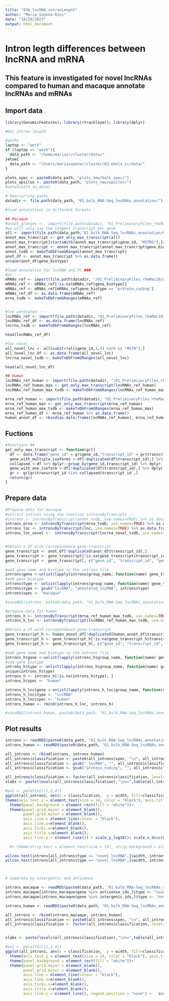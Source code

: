```yaml
---
title: "03b_lncRNA_intronLength"
author: "Maria Sopena-Rios"
date: "10/29/2023"
output: html_document
---
```


# Intron legth differences between lncRNA and mRNA 
## This feature is investigated for novel lncRNAs compared to human and macaque annotate lncRNAs and mRNAs


## Import data 
```r
library(GenomicFeatures); library(rtracklayer); library(dplyr)

#Get intron length 

#paths 
laptop <- "work"
if (laptop == "work"){
  data_path <- "/home/mariasr/cluster/data/"
}else{
  data_path <- "/Users/mariasopenar/cluster/02.ebola_sc/data/"
}

plots_spec <- paste0(data_path, "plots_new/bulk_spec/")
plots_upsilon <- paste0(data_path, "plots_new/upsilon/")
#setwd(path_to_data)

# Reoccurring paths
datadir <- file.path(data_path, "01_bulk_RNA-Seq_lncRNAs_annotation/")

#load annotations in different formats 

## Macaque 
#annot_granges <-  import(file.path(datadir, "01_PreliminaryFiles_rheMac10/gene_annotations/rheMac10_EBOV_and_novel_genenames.gtf"))
#we will only use the longest transcript per gene 
all <- import(file.path(data_path,"01_bulk_RNA-Seq_lncRNAs_annotation/03_novel_lncRNAs_list/rheMac10_EBOV_and_novel_genenames.gtf"))
annot_max_trancript <- get_only_max_transcript(all) 
annot_max_trancript[startsWith(annot_max_trancript$gene_id, "MSTRG"),]$gene_biotype <- "novel_lncRNA"
annot_max_trancript <- annot_max_trancript[annot_max_trancript$gene_biotype %in% c("lncRNA", "protein_coding", "novel_lncRNA"), ]
annot_txdb <- makeTxDbFromGRanges(annot_max_trancript)
anot_df <- annot_max_trancript %>% as.data.frame()
unique(anot_df$gene_biotype)

#load annotation for lncRNA and PC ###
#pc ---
mRNAs_ref <- import(file.path(datadir, "/01_PreliminaryFiles_rheMac10/gene_annotations/Macaca_mulatta.Mmul_10.100_known_proteincoding.gtf"))
mRNAs_ref <- mRNAs_ref[!is.na(mRNAs_ref$gene_biotype)]
mRNAs_ref <- mRNAs_ref[mRNAs_ref$gene_biotype == "protein_coding"]
mRNAs_ref_df <- as.data.frame(mRNAs_ref)
mrna_txdb <- makeTxDbFromGRanges(mRNAs_ref)


#lnc annotated ---
lncRNAs_ref <- import(file.path(datadir, "01_PreliminaryFiles_rheMac10/gene_annotations/Macaca_mulatta.Mmul_10.100_known_lncrna.gtf"))
lncRNAs_ref_df <- as.data.frame(lncRNAs_ref)
lncrna_txdb <- makeTxDbFromGRanges(lncRNAs_ref)

head(lncRNAs_ref_df)

#lnc novel ---
all_novel_lnc <- all[substr(all$gene_id,1,4) %in% c( "MSTR"),]
all_novel_lnc_df <- as.data.frame(all_novel_lnc)
lncrna_novel_txdb <- makeTxDbFromGRanges(all_novel_lnc)

head(all_novel_lnc_df)

## Human 
lncRNAs_ref_human <- import(file.path(datadir, "/01_PreliminaryFiles_rheMac10/gene_annotations/Homo_sapiens.GRCh38.100_known_lncrna.gtf"))
lncRNAs_ref_human_max <- get_only_max_transcript(lncRNAs_ref_human)
lncRNAs_ref_human_max_txdb <- makeTxDbFromGRanges(lncRNAs_ref_human_max)

mrna_ref_human <- import(file.path(datadir, "01_PreliminaryFiles_rheMac10/gene_annotations/Homo_sapiens.GRCh38.100_known_proteincoding.gtf"))
mrna_ref_human_max <- get_only_max_transcript(mrna_ref_human)
mrna_ref_human_max_txdb <- makeTxDbFromGRanges(mrna_ref_human_max)
mrna_ref_human_df <- mrna_ref_human %>% as.data.frame()
human_annot_df <- rbind(as.data.frame(lncRNAs_ref_human), mrna_ref_human_df[, ! colnames(mrna_ref_human_df) %in% c("protein_id", "protein_version", "ccds_id")])

```

## Fuctions

```r
#functions ##
get_only_max_transcript <- function(gr){
  df <- data.frame("gene_id" = gr$gene_id,"transcript_id" = gr$transcript_id, "range_width" = width(ranges(gr)))
  gene_with_multiple_isoforms <-df[!duplicated(df$transcript_id),] %>% dplyr::group_by(gene_id) %>% dplyr::summarize(number=dplyr::n()) %>% dplyr::filter(number > 1)
  collapsed <-df %>% dplyr::group_by(gene_id,transcript_id) %>% dplyr::summarize("range" = sum(range_width)) %>% dplyr::group_by(gene_id) %>% dplyr::slice(which.max(range))
  gene_with_one_isoform <-df[!duplicated(df$transcript_id),] %>% dplyr::group_by(gene_id) %>% dplyr::summarize(number=dplyr::n()) %>% dplyr::filter(number == 1) 
  gr <- gr[gr$transcript_id %in% collapsed$transcript_id ,]
  return(gr)
}

```


## Prepare data

```r
#Prepare data for macaque 
#extract introns using the function intronsByTrancipts --
#introns <- intronsByTranscript(annot_txdb, use.names=TRUE) %>% as.data.frame()
introns_mrna <- intronsByTranscript(mrna_txdb, use.names=TRUE) %>% as.data.frame()
introns_lnc <- intronsByTranscript(lnc, use.names=TRUE) %>% as.data.frame()
introns_lnc_novel <-  intronsByTranscript(lncrna_novel_txdb, use.names=TRUE) %>% as.data.frame()


#Obtain a df with correpondance gene-transcript 
gene_transcript <- anot_df[!duplicated(anot_df$transcript_id),]
gene_transcript <- gene_transcript[!is.na(gene_transcript$transcript_id),]
gene_transcript <- gene_transcript[, c("gene_id", "transcript_id", "gene_biotype")]

#add gene name and biotype in the introns file 
introns$gene <-unlist(lapply(introns$group_name, function(name) gene_transcript[gene_transcript$transcript_id == name, "gene_id"] ))
#add gene biotype 
introns$type <- unlist(lapply(introns$group_name, function(name) gene_transcript[gene_transcript$transcript_id == name, "gene_biotype"] ))
introns$type <- gsub("lncRNA", "annotated_lncRNA", introns$type)
introns$spec <- "macaque"

#saveRDS(introns, paste0(data_path, "01_bulk_RNA-Seq_lncRNAs_annotation/03_novel_lncRNAs_list/introns_macaque.rds"))

#prepare data for human 
introns_h <- intronsByTranscript(mrna_ref_human_max_txdb, use.names=TRUE) %>% as.data.frame()
introns_h_lnc <- intronsByTranscript(lncRNAs_ref_human_max_txdb, use.names=TRUE) %>% as.data.frame()

#Obtain a df with correpondance gene-transcript 
gene_transcript_h <- human_annot_df[!duplicated(human_annot_df$transcript_id),]
gene_transcript_h <- gene_transcript_h[!is.na(gene_transcript_h$transcript_id),]
gene_transcript_h <- gene_transcript_h[, c("gene_id", "transcript_id", "gene_biotype")]

#add gene name and biotype in the introns file 
introns_h$gene <-unlist(lapply(introns_h$group_name, function(name) gene_transcript_h[gene_transcript_h$transcript_id == name, "gene_id"] ))
#add gene biotype 
introns_h$type <- unlist(lapply(introns_h$group_name, function(name) gene_transcript_h[gene_transcript_h$transcript_id == name, "gene_biotype"] ))
unique(introns_h$type)
introns_h <- introns_h[!is.na(introns_h$type), ]
introns_h$spec <- "human"

introns_h_lnc$gene <-unlist(lapply(introns_h_lnc$group_name, function(name) gene_transcript_h[gene_transcript_h$transcript_id == name, "gene_id"] ))
introns_h_lnc$type <- "lncRNA"
introns_h_lnc$spec <- "human"
introns_human <- rbind(introns_h_lnc, introns_h)

#saveRDS(introns_human, paste0(data_path, "01_bulk_RNA-Seq_lncRNAs_annotation/03_novel_lncRNAs_list/introns_human.rds"))

```

## Plot results

```r
introns <- readRDS(paste0(data_path, "01_bulk_RNA-Seq_lncRNAs_annotation/03_novel_lncRNAs_list/introns_macaque.rds"))
introns_human <- readRDS(paste0(data_path, "01_bulk_RNA-Seq_lncRNAs_annotation/03_novel_lncRNAs_list/introns_human.rds"))

all_introns <- rbind(introns, introns_human)
all_introns$classification <- paste0(all_introns$spec, "\n", all_introns$type)
all_introns$classification <- gsub("_lncRNA", "", all_introns$classification)
all_introns$classification <- gsub("protein_coding", "", all_introns$classification)

all_introns$classification <- factor(all_introns$classification, levels = c("macaque\nnovel", "macaque\nannotated", "human\nlncRNA", "macaque\n", "human\n"))
xlabs <- paste(levels(all_introns$classification),"\nn=",table(all_introns$classification),sep="")

#pal <- palette[c(1,2,4)]
ggplot(all_introns, aes(x = classification,  y = width, fill=classification ))+ geom_boxplot(outlier.shape=NA, fill = alpha(palette, 1),color = "black", na.rm = TRUE) +
theme(axis.text.y = element_text(size = 14, color = "black"), axis.title = element_text(size = 15), axis.text.x = element_text(size=12, color = "black"))+ylab("intron length (log10)")+
  theme(panel.background = element_rect(fill = "white"))+
  theme(panel.grid.major = element_blank(),
        panel.grid.minor = element_blank(),
        axis.line = element_line(colour = "black"),
        axis.line.x=element_blank(),
        axis.ticks.x=element_blank(),
        axis.title.x=element_blank(), 
        axis.line.y = element_line()) + scale_y_log10()+ scale_x_discrete(labels=xlabs)

  #+ theme(strip.text = element_text(size = 13), strip.background = element_blank()) 

wilcox.test(introns[all_introns$type == "novel_lncRNA",]$width, introns[introns$type == "protein_coding",]$width)
wilcox.test(introns[all_introns$type == "novel_lncRNA",]$width, introns[introns$type == "annotated_lncRNA",]$width)



# separate by intergentic and antisense

introns_macaque <- readRDS(paste0(data_path, "01_bulk_RNA-Seq_lncRNAs_annotation/03_novel_lncRNAs_list/introns_macaque.rds"))
introns_macaque[introns_macaque$gene %in% antisense_ids,]$type <- "novel_antisense"
introns_macaque[introns_macaque$gene %in% intergenic_ids,]$type <- "novel_intergenic"

introns_human <- readRDS(paste0(data_path, "01_bulk_RNA-Seq_lncRNAs_annotation/03_novel_lncRNAs_list/introns_human.rds"))

all_introns <- rbind(introns_macaque, introns_human)
all_introns$classification <- paste0(all_introns$spec, "\n", all_introns$type)
all_introns$classification <- factor(all_introns$classification, levels = c( "macaque\nnovel_intergenic" , "macaque\nnovel_antisense" , "macaque\nannotated_lncRNA",  "human\nlncRNA", "macaque\nprotein_coding", "human\nprotein_coding" ))


xlabs <- paste(levels(all_introns$classification),"\nn=",table(all_introns$classification),sep="")

#pal <- palette[c(1,2,4)]
ggplot(all_introns, aes(x = classification,  y = width, fill=classification ))+ geom_boxplot(outlier.shape=NA,color = "black", na.rm = TRUE) +
  theme(axis.text.y = element_text(size = 14, color = "black"), axis.title = element_text(size = 15), axis.text.x = element_text(size=12, color = "black"))+ylab("intron length (log10)")+
  theme(panel.background = element_rect(fill = "white"))+
  theme(panel.grid.major = element_blank(),
        panel.grid.minor = element_blank(),
        axis.line = element_line(colour = "black"),
        axis.line.x=element_blank(),
        axis.ticks.x=element_blank(),
        axis.title.x=element_blank(), 
        axis.line.y = element_line(), legend.position = "none") +   scale_y_continuous(limits = c(0,13000), breaks = c(0, 3000, 6000, 9000, 12000))

                    
```

